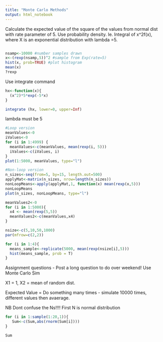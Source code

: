 ```yaml
---
title: "Monte Carlo Methods"
output: html_notebook
---
```


Calculate the expected value of the square of the values from normal dist with rate parameter of 5. Use probability density. Ie. Integral of x^2f(x), where X is an exponential distribution with lambda =5.

```r

```



```r
nsamp<-10000 #number samples drawn
x<-(rexp(nsamp,5))^2 #sample from Exp(rate=5)
hist(x, prob=TRUE) #plot histogram
mean(x)
?rexp
```

Use integrate command

```r
hx<-function(x){
  (x^2)*5*exp(-5*x)
}

integrate (hx, lower=0, upper=Inf)
```

lambda must be 5

```r
#Loop version
meanValues<-0
iValues<-0
for (i in 1:4999) {
  meanValues<-c(meanValues, mean(rexp(i, 5)))
  iValues<-c(iValues, i)
}
plot(1:5000, meanValues, type="l")

#Non-loop version
n_sizes<-seq(from=5, by=15, length.out=500)
applyMat<-matrix(n_sizes, nrow=length(n_sizes))
nonLoopMeans<-apply(applyMat,1, function(x) mean(rexp(x,5)))
nonLoopMeans
plot(n_sizes, nonLoopMeans, type="l")

```

```r
meanValues2<-0
for (i in 1:5000){
  x4 <- mean(rexp(5,5))
  meanValues2<-c(meanValues,x4)
}

nsize<-c(5,10,50,1000)
par(mfrow=c(2,2))

for (i in 1:4){
  means_sample<-replicate(5000, mean(rexp(nsize[i],5)))
  hist(means_sample, prob = T) 
}
```

Assignment questions - Post a long question to do over weekend! Use Monte Carlo Sim 

X1 = 1, X2 = mean of random dist. 

Expected Value = Do something many times - simulate 10000 times, different values then avaerage.

NB Dont confuse the Ns!!!! First N is normal distribution

```r

for (i in 1:sample(1:20,1)){
   Sum<-c(Sum,abs(rnorm(Sum[i])))
}

Sum
```


